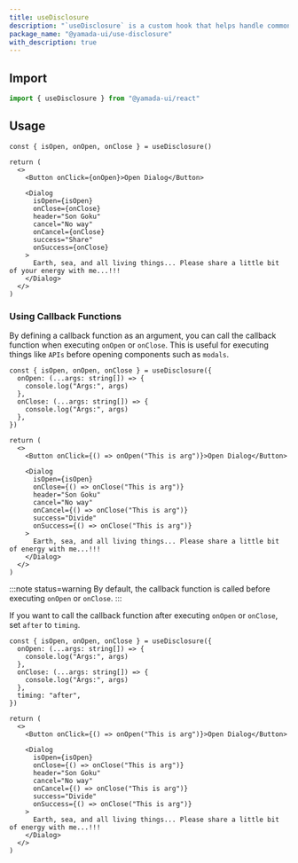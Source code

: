 ```yaml
---
title: useDisclosure
description: "`useDisclosure` is a custom hook that helps handle common open/close or toggle scenarios. It can be used to control components such as `Modal`, `Dialog`, `Drawer`, etc."
package_name: "@yamada-ui/use-disclosure"
with_description: true
---
```


## Import

```ts
import { useDisclosure } from "@yamada-ui/react"
```

## Usage

```tsx functional=true
const { isOpen, onOpen, onClose } = useDisclosure()

return (
  <>
    <Button onClick={onOpen}>Open Dialog</Button>

    <Dialog
      isOpen={isOpen}
      onClose={onClose}
      header="Son Goku"
      cancel="No way"
      onCancel={onClose}
      success="Share"
      onSuccess={onClose}
    >
      Earth, sea, and all living things... Please share a little bit of your energy with me...!!!
    </Dialog>
  </>
)
```

### Using Callback Functions

By defining a callback function as an argument, you can call the callback function when executing `onOpen` or `onClose`. This is useful for executing things like `APIs` before opening components such as `modals`.

```tsx functional=true
const { isOpen, onOpen, onClose } = useDisclosure({
  onOpen: (...args: string[]) => {
    console.log("Args:", args)
  },
  onClose: (...args: string[]) => {
    console.log("Args:", args)
  },
})

return (
  <>
    <Button onClick={() => onOpen("This is arg")}>Open Dialog</Button>

    <Dialog
      isOpen={isOpen}
      onClose={() => onClose("This is arg")}
      header="Son Goku"
      cancel="No way"
      onCancel={() => onClose("This is arg")}
      success="Divide"
      onSuccess={() => onClose("This is arg")}
    >
      Earth, sea, and all living things... Please share a little bit of energy with me...!!!
    </Dialog>
  </>
)
```

:::note status=warning
By default, the callback function is called before executing `onOpen` or `onClose`.
:::

If you want to call the callback function after executing `onOpen` or `onClose`, set `after` to `timing`.

```tsx functional=true
const { isOpen, onOpen, onClose } = useDisclosure({
  onOpen: (...args: string[]) => {
    console.log("Args:", args)
  },
  onClose: (...args: string[]) => {
    console.log("Args:", args)
  },
  timing: "after",
})

return (
  <>
    <Button onClick={() => onOpen("This is arg")}>Open Dialog</Button>

    <Dialog
      isOpen={isOpen}
      onClose={() => onClose("This is arg")}
      header="Son Goku"
      cancel="No way"
      onCancel={() => onClose("This is arg")}
      success="Divide"
      onSuccess={() => onClose("This is arg")}
    >
      Earth, sea, and all living things... Please share a little bit of energy with me...!!!
    </Dialog>
  </>
)
```
